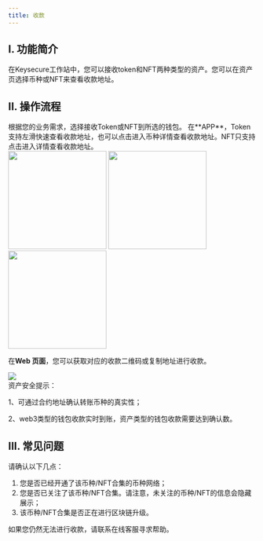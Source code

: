 ```yaml
---
title: 收款
---
```


## I. 功能简介

在Keysecure工作站中，您可以接收token和NFT两种类型的资产。您可以在资产页选择币种或NFT来查看收款地址。

## II. 操作流程

<Steps>
<Step title="选择接收的资产类型">
根据您的业务需求，选择接收Token或NFT到所选的钱包。
</Step>
<Step title="查看收款地址">
在**APP**，Token支持左滑快速查看收款地址，也可以点击进入币种详情查看收款地址。NFT只支持点击进入详情查看收款地址。
<div className="w-full flex items-center justify-center">
    <CardGroup cols={3}>
    <img src="/images/user-guide/receive1cn.png" width="200"/>
   <img src="/images/user-guide/receive2cn.png" width="200"/>
   <img src="/images/user-guide/receive3cn.png" width="200"/>
    </CardGroup>
</div>


在**Web 页面**，您可以获取对应的收款二维码或复制地址进行收款。
<div className="w-full flex items-center justify-center">
    <img src="/images/user-guide/receive4cn.png" />
</div>
</Step>
</Steps>

<Tip>
资产安全提示：

1、可通过合约地址确认转账币种的真实性；

2、web3类型的钱包收款实时到账，资产类型的钱包收款需要达到确认数。
</Tip>

## III. 常见问题

<Accordion title="为什么我无法发起某币种/NFT合集的收款？">
请确认以下几点：

1. 您是否已经开通了该币种/NFT合集的币种网络；
2. 您是否已关注了该币种/NFT合集。请注意，未关注的币种/NFT的信息会隐藏展示；
3. 该币种/NFT合集是否正在进行区块链升级。

如果您仍然无法进行收款，请联系在线客服寻求帮助。
</Accordion>
